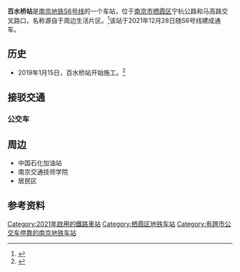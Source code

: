 {{Infobox station
|name = 百水桥
|eng_name = BAISHUIQIAO
|former = 
|linecolour = {{南京地铁颜色|S6|s}}
|image = 百水桥站站台20211228 04.jpg
|caption = 百水桥站站台（2021年12月）
|code = 
|address = {{CHN}}[[江苏省|江苏省]][[南京市|南京市]][[栖霞区|栖霞区]]
|coordinates = {{coord|32.0551697756|118.9082101735|display=inline,title}}
|structure = 地下车站
|interchange = 
|hall = 地下站厅
|connections = [[南京公交|南京公交]]
|line = {{南京地铁路线标志|S6|full}}
|operator = 
|opened = 2021年12月28日
|opening = 
|platform = 1个岛式站台
|exits = 
|first = 
|last = 
|adjacent = 
{{Adjacent stations|system=NJM
|line1=S6|left1=马群|right1=麒麟门
}}
|route_map=
}}
'''百水桥站'''是[[南京地铁S6号线|南京地铁S6号线]]的一个车站，位于[[南京市|南京市]][[栖霞区|栖霞区]]宁杭公路和马高路交叉路口，名称源自于周边生活片区。<ref>{{cite web|url=http://jtj.nanjing.gov.cn/njsjtysj/202007/t20200702_2090984.html|title=关于《南京地铁6号线、S6（宁句城际）号线车站站名命名方案》的公示|publisher=南京市交通运输局|date=2020-07-02|accessdate=2021-02-28|archive-date=2020-07-02|archive-url=https://web.archive.org/web/20200702170617/http://jtj.nanjing.gov.cn/njsjtysj/202007/t20200702_2090984.html|dead-url=no}}</ref>该站于2021年12月28日随S6号线建成通车。

==历史==
* 2019年1月15日，百水桥站开始施工。<ref>{{cite web|url=http://7j.powerchina.cn/cggs/Article_Show.asp?ArticleID=28532|title=南京地铁宁句线首个车站动土开工|date=2019-01-16|accessdate=2021-02-28|publisher=中国电建}}</ref>
==接驳交通==
===公交车===
{{南京公交线路简单列表|station=百水桥地铁站西（近1出口）|55|55高峰|179|179高峰|309}}
{{南京公交线路简单列表|station=百水桥地铁站东（近2出口）|121|147}}
{{南京公交线路简单列表|station=省勘察技术院（近2出口）|D19|55|121|147|179|179高峰|205|309}}

==周边==
* 中国石化加油站
* 南京交通技师学院
* 居民区

==参考资料==
{{reflist}}

{{宁句城际轨道交通车站}}
[[Category:2021年啟用的鐵路車站|Category:2021年啟用的鐵路車站]]
[[Category:栖霞区地铁车站|Category:栖霞区地铁车站]]
[[Category:有跨市公交车停靠的南京地铁车站|Category:有跨市公交车停靠的南京地铁车站]]